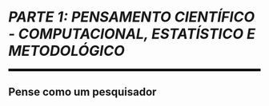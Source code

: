 
```{=latex}
% normal chapter numbering and arabic page numbering
\mainmatter
```

```{=latex}
\cftaddtitleline{toc}{chapter}{\rule{\textwidth}{0.4pt}}{}
```

# *PARTE 1: PENSAMENTO CIENTÍFICO - COMPUTACIONAL, ESTATÍSTICO E METODOLÓGICO* {#parte-1 .unnumbered}

<!--script for generating HORIZONTAL LINE-->
<hr style="height:5px;border-width:0;color:black;background-color:black">

## Pense como um pesquisador {.unnumbered}

```{=latex}
\markboth{}{}
\par\noindent\rule{\textwidth}{0.05in}
```

```{=latex}
\EnableFootNotes
```
